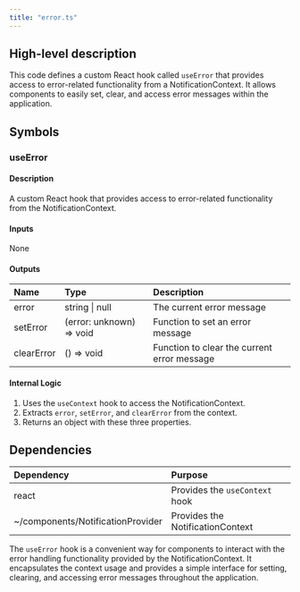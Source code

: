 ```yaml
---
title: "error.ts"
---
```


## High-level description
This code defines a custom React hook called `useError` that provides access to error-related functionality from a NotificationContext. It allows components to easily set, clear, and access error messages within the application.

## Symbols

### useError
#### Description
A custom React hook that provides access to error-related functionality from the NotificationContext.

#### Inputs
None

#### Outputs
| Name | Type | Description |
|:-----|:-----|:------------|
| error | string \| null | The current error message |
| setError | (error: unknown) =&gt; void | Function to set an error message |
| clearError | () =&gt; void | Function to clear the current error message |

#### Internal Logic
1. Uses the `useContext` hook to access the NotificationContext.
2. Extracts `error`, `setError`, and `clearError` from the context.
3. Returns an object with these three properties.

## Dependencies
| Dependency | Purpose |
|:-----------|:--------|
| react | Provides the `useContext` hook |
| ~/components/NotificationProvider | Provides the NotificationContext |

The `useError` hook is a convenient way for components to interact with the error handling functionality provided by the NotificationContext. It encapsulates the context usage and provides a simple interface for setting, clearing, and accessing error messages throughout the application.